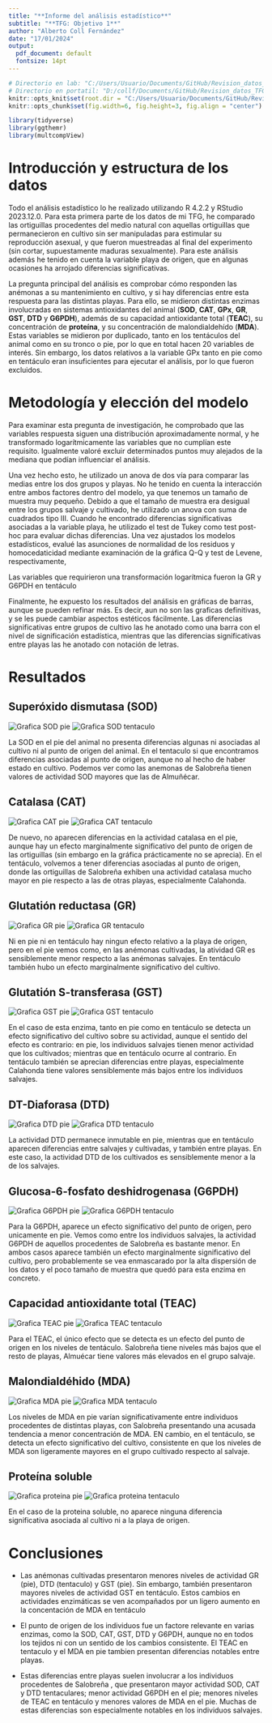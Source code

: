 ```yaml
---
title: "**Informe del análisis estadístico**"
subtitle: "**TFG: Objetivo 1**"
author: "Alberto Coll Fernández"
date: "17/01/2024"
output:
  pdf_document: default
  fontsize: 14pt
---
```


```r
# Directorio en lab: "C:/Users/Usuario/Documents/GitHub/Revision_datos_TFG"
# Directorio en portatil: "D:/collf/Documents/GitHub/Revision_datos_TFG"
knitr::opts_knit$set(root.dir = "C:/Users/Usuario/Documents/GitHub/Revision_datos_TFG")
knitr::opts_chunk$set(fig.width=6, fig.height=3, fig.align = "center") 

library(tidyverse)
library(ggthemr)
library(multcompView)

```

# Introducción y estructura de los datos

Todo el análisis estadístico lo he realizado utilizando R 4.2.2 y RStudio 2023.12.0. Para esta primera parte de los datos de mi TFG, he comparado las ortiguillas procedentes del medio natural con aquellas ortiguillas que permanecieron en cultivo sin ser manipuladas para estimular su reproducción asexual, y que fueron muestreadas al final del experimento (sin cortar, supuestamente maduras sexualmente). Para este análisis además he tenido en cuenta la variable playa de origen, que en algunas ocasiones ha arrojado diferencias significativas.

La pregunta principal del análisis es comprobar cómo responden las anémonas a su mantenimiento en cultivo, y si hay diferencias entre esta respuesta para las distintas playas. Para ello, se midieron distintas enzimas involucradas en sistemas antioxidantes del animal (**SOD**, **CAT**, **GPx**, **GR**, **GST**, **DTD** y **G6PDH**), además de su capacidad antioxidante total (**TEAC**), su concentración de **proteína**, y su concentración de malondialdehído (**MDA**). Estas variables se midieron por duplicado, tanto en los tentáculos del animal como en su tronco o pie, por lo que en total hacen 20 variables de interés. Sin embargo, los datos relativos a la variable GPx tanto en pie como en tentáculo eran insuficientes para ejecutar el análisis, por lo que fueron excluidos.

# Metodología y elección del modelo

Para examinar esta pregunta de investigación, he comprobado que las variables respuesta siguen una distribución aproximadamente normal, y he transformado logarítmicamente las variables que no cumplían este requisito. Igualmente valoré excluir determinados puntos muy alejados de la mediana que podían influenciar el análisis.

Una vez hecho esto, he utilizado un anova de dos vía para comparar las medias entre los dos grupos y playas. No he tenido en cuenta la interacción entre ambos factores dentro del modelo, ya que tenemos un tamaño de muestra muy pequeño. Debido a que el tamaño de muestra era desigual entre los grupos salvaje y cultivado, he utilizado un anova con suma de cuadrados tipo III. Cuando he encontrado diferencias significativas asociadas a la variable playa, he utilizado el test de Tukey como test post-hoc para evaluar dichas diferencias. Una vez ajustados los modelos estadísticos, evalué las asunciones de normalidad de los residuos y homocedaticidad mediante examinación de la gráfica Q-Q y test de Levene, respectivamente,

Las variables que requirieron una transformación logarítmica fueron la GR y G6PDH en tentáculo

Finalmente, he expuesto los resultados del análisis en gráficas de barras, aunque se pueden refinar más. Es decir, aun no son las graficas definitivas, y se les puede cambiar aspectos estéticos fácilmente. Las diferencias significativas entre grupos de cultivo las he anotado como una barra con el nivel de significación estadística, mientras que las diferencias significativas entre playas las he anotado con notación de letras.

# Resultados

## Superóxido dismutasa (SOD)

![Grafica SOD pie](1/SOD_pie.png)
![Grafica SOD tentaculo](1/SOD_tent.png)


La SOD en el pie del animal no presenta diferencias algunas ni asociadas al cultivo ni al punto de origen del animal. En el tentaculo si que encontramos diferencias asociadas al punto de origen, aunque no al hecho de haber estado en cultivo. Podemos ver como las anemonas de Salobreña tienen valores de actividad SOD mayores que las de Almuñécar.

## Catalasa (CAT)

![Grafica CAT pie](1/CAT_pie.png)
![Grafica CAT tentaculo](1/CAT_tent.png)

De nuevo, no aparecen diferencias en la actividad catalasa en el pie, aunque hay un efecto marginalmente significativo del punto de origen de las ortiguillas (sin embargo en la gráfica prácticamente no se aprecia). En el tentáculo, volvemos a tener diferencias asociadas al punto de origen, donde las ortiguillas de Salobreña exhiben una actividad catalasa mucho mayor en pie respecto a las de otras playas, especialmente Calahonda.

## Glutatión reductasa (GR)

![Grafica GR pie](1/GR_pie.png)
![Grafica GR tentaculo](1/GR_tent.png)

Ni en pie ni en tentáculo hay ningun efecto relativo a la playa de origen, pero en el pie vemos como, en las anémonas cultivadas, la atividad GR es sensiblemente menor respecto a las anémonas salvajes. En tentáculo también hubo un efecto marginalmente significativo del cultivo.

## Glutatión S-transferasa (GST)

![Grafica GST pie](1/GST_pie.png)
![Grafica GST tentaculo](1/GST_tent.png)

En el caso de esta enzima, tanto en pie como en tentáculo se detecta un efecto significativo del cultivo sobre su actividad, aunque el sentido del efecto es contrario: en pie, los individuos salvajes tienen menor actividad que los cultivados; mientras que en tentáculo ocurre al contrario. En tentáculo también se aprecian diferencias entre playas, especialmente Calahonda tiene valores sensiblemente más bajos entre los individuos salvajes.

## DT-Diaforasa (DTD)

![Grafica DTD pie](1/DTD_pie.png)
![Grafica DTD tentaculo](1/DTD_tent.png)

La actividad DTD permanece inmutable en pie, mientras que en tentáculo aparecen diferencias entre salvajes y cultivadas, y también entre playas. En este caso, la actividad DTD de los cultivados es sensiblemente menor a la de los salvajes.

## Glucosa-6-fosfato deshidrogenasa (G6PDH)

![Grafica G6PDH pie](1/G6PDH_pie.png)
![Grafica G6PDH tentaculo](1/G6PDH_tent.png)

Para la G6PDH, aparece un efecto significativo del punto de origen, pero unicamente en pie. Vemos como entre los individuos salvajes, la actividad G6PDH de aquellos procedentes de  Salobreña es bastante menor. En ambos casos aparece también un efecto marginalmente significativo del cultivo, pero probablemente se vea enmascarado por la alta dispersión de los datos y el poco tamaño de muestra que quedó para esta enzima en concreto.

## Capacidad antioxidante total (TEAC)

![Grafica TEAC pie](1/TEAC_pie.png)
![Grafica TEAC tentaculo](1/TEAC_tent.png)

Para el TEAC, el único efecto que se detecta es un efecto del punto de origen en los niveles de tentáculo. Salobreña tiene niveles más bajos que el resto de playas, Almuécar tiene valores más elevados en el grupo salvaje.

## Malondialdéhido (MDA)

![Grafica MDA pie](1/MDA_pie.png)
![Grafica MDA tentaculo](1/MDA_tent.png)

Los niveles de MDA en pie varían significativamente entre individuos procedentes de distintas playas, con Salobreña presentando una acusada tendencia a menor concentración de MDA. EN cambio, en el tentáculo, se detecta un efecto significativo del cultivo, consistente en que los niveles de MDA son ligeramente mayores en el grupo cultivado respecto al salvaje.

## Proteína soluble

![Grafica proteina pie](1/proteina_pie.png)
![Grafica proteina tentaculo](1/proteina_tent.png)

En el caso de la proteina soluble, no aparece ninguna diferencia significativa asociada al cultivo ni a la playa de origen.

# Conclusiones

- Las anémonas cultivadas presentaron menores niveles de actividad GR (pie), DTD (tentaculo) y GST (pie). Sin embargo, también presentaron mayores niveles de actividad GST en tentáculo. Estos cambios en actividades enzimáticas se ven acompañados por un ligero aumento en la concentación de MDA en tentáculo

- El punto de origen de los individuos fue un factore relevante en varias enzimas, como la SOD, CAT, GST, DTD y G6PDH, aunque no en todos los tejidos ni con un sentido de los cambios consistente. El TEAC en tentaculo y el MDA en pie tambien presentan diferencias notables entre playas.

- Estas diferencias entre playas suelen involucrar a los individuos procedentes de Salobreña , que presentaron mayor actividad SOD, CAT y DTD tentaculares; menor actividad G6PDH en el pie; menores niveles de TEAC en tentáculo y menores valores de MDA en el pie. Muchas de estas diferencias son especialmente notables en los individuos salvajes.